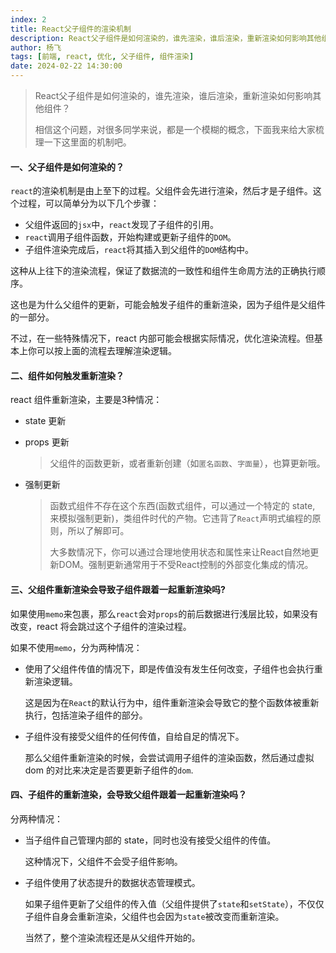 ```yaml
---
index: 2
title: React父子组件的渲染机制
description: React父子组件是如何渲染的，谁先渲染，谁后渲染，重新渲染如何影响其他组件？
author: 杨飞
tags: [前端, react, 优化, 父子组件, 组件渲染]
date: 2024-02-22 14:30:00
---
```


> React父子组件是如何渲染的，谁先渲染，谁后渲染，重新渲染如何影响其他组件？
>
> 相信这个问题，对很多同学来说，都是一个模糊的概念，下面我来给大家梳理一下这里面的机制吧。

#### 一、父子组件是如何渲染的？

`react`的渲染机制是由上至下的过程。父组件会先进行渲染，然后才是子组件。这个过程，可以简单分为以下几个步骤：

- 父组件返回的`jsx`中，`react`发现了子组件的引用。
- `react`调用子组件函数，开始构建或更新子组件的`DOM`。
- 子组件渲染完成后，`react`将其插入到父组件的`DOM`结构中。

这种从上往下的渲染流程，保证了数据流的一致性和组件生命周方法的正确执行顺序。

这也是为什么父组件的更新，可能会触发子组件的重新渲染，因为子组件是父组件的一部分。

不过，在一些特殊情况下，react 内部可能会根据实际情况，优化渲染流程。但基本上你可以按上面的流程去理解渲染逻辑。

#### 二、组件如何触发重新渲染？

react 组件重新渲染，主要是3种情况：

- state 更新

- props 更新
  > 父组件的函数更新，或者重新创建（如`匿名函数`、`字面量`），也算更新哦。

- 强制更新
  > 函数式组件不存在这个东西(函数式组件，可以通过一个特定的 state, 来模拟强制更新)，类组件时代的产物。它违背了`React`声明式编程的原则，所以了解即可。
  >
  > 大多数情况下，你可以通过合理地使用状态和属性来让React自然地更新DOM。强制更新通常用于不受React控制的外部变化集成的情况。

#### 三、父组件重新渲染会导致子组件跟着一起重新渲染吗?

如果使用`memo`来包裹，那么`react`会对`props`的前后数据进行浅层比较，如果没有改变，react 将会跳过这个子组件的渲染过程。

如果不使用`memo`，分为两种情况：

- 使用了父组件传值的情况下，即是传值没有发生任何改变，子组件也会执行重新渲染逻辑。

  这是因为在`React`的默认行为中，组件重新渲染会导致它的整个函数体被重新执行，包括渲染子组件的部分。

- 子组件没有接受父组件的任何传值，自给自足的情况下。

  那么父组件重新渲染的时候，会尝试调用子组件的渲染函数，然后通过虚拟 dom 的对比来决定是否要更新子组件的`dom`.

#### 四、子组件的重新渲染，会导致父组件跟着一起重新渲染吗？

分两种情况：

- 当子组件自己管理内部的 state，同时也没有接受父组件的传值。

  这种情况下，父组件不会受子组件影响。

- 子组件使用了状态提升的数据状态管理模式。

  如果子组件更新了父组件的传入值（父组件提供了`state`和`setState`），不仅仅子组件自身会重新渲染，父组件也会因为`state`被改变而重新渲染。

  当然了，整个渲染流程还是从父组件开始的。
